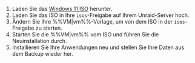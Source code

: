 1. Laden Sie das [Windows 11 ISO](https://www.microsoft.com/en-us/software-download/windows11) herunter.
2. Laden Sie das ISO in Ihre `isos`-Freigabe auf Ihrem Unraid-Server hoch.
3. Ändern Sie Ihre %%VM|vm%%-Vorlage, um von dem ISO in der `isos`-Freigabe zu starten.
4. Starten Sie die %%VM|vm%% vom ISO und führen Sie die Neuinstallation durch.
5. Installieren Sie Ihre Anwendungen neu und stellen Sie Ihre Daten aus dem Backup wieder her.
